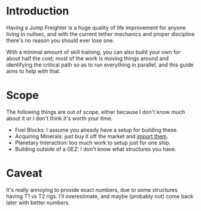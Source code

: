 # Introduction

Having a Jump Freighter is a huge quality of life improvement for anyone
living in nullsec, and with the current tether mechanics and proper discipline
there's no reason you should ever lose one.

With a minimal amount of skill training, you can also build your own for about
half the cost; most of the work is moving things around and identifying the
critical path so as to run everything in parallel, and this guide aims to help with that.

# Scope

The following things are out of scope, either because I don't know much about it
or I don't think it's worth your time.

- Fuel Blocks: I assume you already have a setup for building these.
- Acquiring Minerals: just buy it off the market and [import them](http://northernfreightunlimited.com).
- Planetary Interaction: too much work to setup just for one ship.
- Building outside of a GEZ: I don't know what structures you have.

# Caveat

It's really annoying to provide exact numbers, due to some structures having T1 vs
T2 rigs. I'll overestimate, and maybe (probably not) come back later with better numbers.
